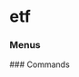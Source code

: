 # etf


### Menus
<ul className='grid grid-cols-1 md:grid-cols-2 lg:grid-cols-3 xl:grid-cols-4 gap-4 -ml-6'>
<ReferenceCard
    title="discovery"
    description=""
    url="etf/discovery"
/>
</ul>
### Commands
<ul className='grid grid-cols-1 md:grid-cols-2 lg:grid-cols-3 xl:grid-cols-4 gap-4 -ml-6'>
<ReferenceCard
    title="search"
    description="Search for ETFs. An empty query returns the full list of ETFs from the provider."
    url="etf/search"
    command
/><ReferenceCard
    title="holdings"
    description="Get the holdings for an individual ETF."
    url="etf/holdings"
    command
/><ReferenceCard
    title="info"
    description="ETF Information Overview."
    url="etf/info"
    command
/><ReferenceCard
    title="sectors"
    description="ETF Sector weighting."
    url="etf/sectors"
    command
/><ReferenceCard
    title="holdings_date"
    description="Get the holdings filing date for an individual ETF."
    url="etf/holdings_date"
    command
/><ReferenceCard
    title="holdings_performance"
    description="Get the ETF holdings performance."
    url="etf/holdings_performance"
    command
/><ReferenceCard
    title="countries"
    description="ETF Country weighting."
    url="etf/countries"
    command
/><ReferenceCard
    title="price_performance"
    description="Price performance as a return, over different periods."
    url="etf/price_performance"
    command
/>
</ul>
